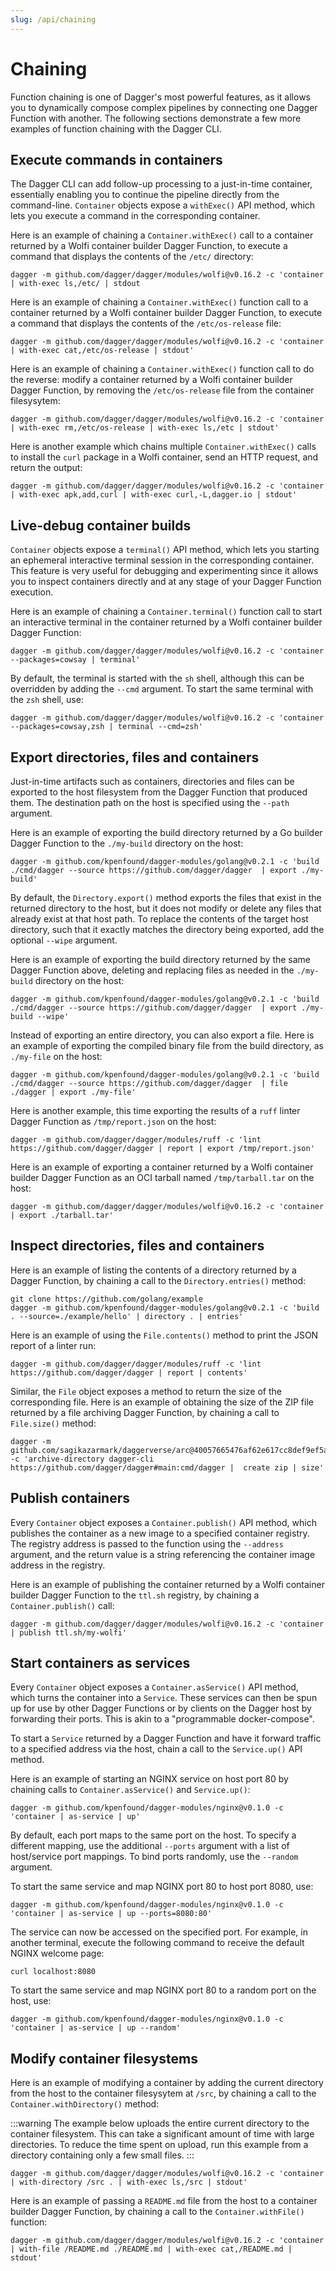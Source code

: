 ```yaml
---
slug: /api/chaining
---
```


# Chaining

Function chaining is one of Dagger's most powerful features, as it allows you to dynamically compose complex pipelines by connecting one Dagger Function with another. The following sections demonstrate a few more examples of function chaining with the Dagger CLI.

## Execute commands in containers

The Dagger CLI can add follow-up processing to a just-in-time container, essentially enabling you to continue the pipeline directly from the command-line. `Container` objects expose a `withExec()` API method, which lets you execute a command in the corresponding container.

Here is an example of chaining a `Container.withExec()` call to a container returned by a Wolfi container builder Dagger Function, to execute a command that displays the contents of the `/etc/` directory:

```shell
dagger -m github.com/dagger/dagger/modules/wolfi@v0.16.2 -c 'container | with-exec ls,/etc/ | stdout
```

Here is an example of chaining a `Container.withExec()` function call to a container returned by a Wolfi container builder Dagger Function, to execute a command that displays the contents of the `/etc/os-release` file:

```shell
dagger -m github.com/dagger/dagger/modules/wolfi@v0.16.2 -c 'container | with-exec cat,/etc/os-release | stdout'
```

Here is an example of chaining a `Container.withExec()` function call to do the reverse: modify a container returned by a Wolfi container builder Dagger Function, by removing the `/etc/os-release` file from the container filesysytem:

```shell
dagger -m github.com/dagger/dagger/modules/wolfi@v0.16.2 -c 'container | with-exec rm,/etc/os-release | with-exec ls,/etc | stdout'
```

Here is another example which chains multiple `Container.withExec()` calls to install the `curl` package in a Wolfi container, send an HTTP request, and return the output:

```shell
dagger -m github.com/dagger/dagger/modules/wolfi@v0.16.2 -c 'container | with-exec apk,add,curl | with-exec curl,-L,dagger.io | stdout'
```

## Live-debug container builds

`Container` objects expose a `terminal()` API method, which lets you starting an ephemeral interactive terminal session in the corresponding container. This feature is very useful for debugging and experimenting since it allows you to inspect containers directly and at any stage of your Dagger Function execution.

Here is an example of chaining a `Container.terminal()` function call to start an interactive terminal in the container returned by a Wolfi container builder Dagger Function:

```shell
dagger -m github.com/dagger/dagger/modules/wolfi@v0.16.2 -c 'container --packages=cowsay | terminal'
```

By default, the terminal is started with the `sh` shell, although this can be overridden by adding the `--cmd` argument. To start the same terminal with the `zsh` shell, use:

```shell
dagger -m github.com/dagger/dagger/modules/wolfi@v0.16.2 -c 'container --packages=cowsay,zsh | terminal --cmd=zsh'
```

## Export directories, files and containers

Just-in-time artifacts such as containers, directories and files can be exported to the host filesystem from the Dagger Function that produced them. The destination path on the host is specified using the `--path` argument.

Here is an example of exporting the build directory returned by a Go builder Dagger Function to the `./my-build` directory on the host:

```shell
dagger -m github.com/kpenfound/dagger-modules/golang@v0.2.1 -c 'build ./cmd/dagger --source https://github.com/dagger/dagger  | export ./my-build'
```

By default, the `Directory.export()` method exports the files that exist in the returned directory to the host, but it does not modify or delete any files that already exist at that host path. To replace the contents of the target host directory, such that it exactly matches the directory being exported, add the optional `--wipe` argument.

Here is an example of exporting the build directory returned by the same Dagger Function above, deleting and replacing files as needed in the `./my-build` directory on the host:

```shell
dagger -m github.com/kpenfound/dagger-modules/golang@v0.2.1 -c 'build ./cmd/dagger --source https://github.com/dagger/dagger  | export ./my-build --wipe'
```

Instead of exporting an entire directory, you can also export a file. Here is an example of exporting the compiled binary file from the build directory, as `./my-file` on the host:

```shell
dagger -m github.com/kpenfound/dagger-modules/golang@v0.2.1 -c 'build ./cmd/dagger --source https://github.com/dagger/dagger  | file ./dagger | export ./my-file'
```

Here is another example, this time exporting the results of a `ruff` linter Dagger Function as `/tmp/report.json` on the host:

```shell
dagger -m github.com/dagger/dagger/modules/ruff -c 'lint https://github.com/dagger/dagger | report | export /tmp/report.json'
```

Here is an example of exporting a container returned by a Wolfi container builder Dagger Function as an OCI tarball named `/tmp/tarball.tar` on the host:

```shell
dagger -m github.com/dagger/dagger/modules/wolfi@v0.16.2 -c 'container | export ./tarball.tar'
```

## Inspect directories, files and containers

Here is an example of listing the contents of a directory returned by a Dagger Function, by chaining a call to the `Directory.entries()` method:

```shell
git clone https://github.com/golang/example
dagger -m github.com/kpenfound/dagger-modules/golang@v0.2.1 -c 'build . --source=./example/hello' | directory . | entries'
```

Here is an example of using the `File.contents()` method to print the JSON report of a linter run:

```shell
dagger -m github.com/dagger/dagger/modules/ruff -c 'lint https://github.com/dagger/dagger | report | contents'
```

Similar, the `File` object exposes a method to return the size of the corresponding file. Here is an example of obtaining the size of the ZIP file returned by a file archiving Dagger Function, by chaining a call to `File.size()` method:

```shell
dagger -m github.com/sagikazarmark/daggerverse/arc@40057665476af62e617cc8def9ef5a87735264a9 -c 'archive-directory dagger-cli https://github.com/dagger/dagger#main:cmd/dagger |  create zip | size'
```

## Publish containers

Every `Container` object exposes a `Container.publish()` API method, which publishes the container as a new image to a specified container registry. The registry address is passed to the function using the `--address` argument, and the return value is a string referencing the container image address in the registry.

Here is an example of publishing the container returned by a Wolfi container builder Dagger Function to the `ttl.sh` registry, by chaining a `Container.publish()` call:

```shell
dagger -m github.com/dagger/dagger/modules/wolfi@v0.16.2 -c 'container | publish ttl.sh/my-wolfi'
```

## Start containers as services

Every `Container` object exposes a `Container.asService()` API method, which turns the container into a `Service`. These services can then be spun up for use by other Dagger Functions or by clients on the Dagger host by forwarding their ports. This is akin to a "programmable docker-compose".

To start a `Service` returned by a Dagger Function and have it forward traffic to a specified address via the host, chain a call to the `Service.up()` API method.

Here is an example of starting an NGINX service on host port 80 by chaining calls to `Container.asService()` and `Service.up()`:

```shell
dagger -m github.com/kpenfound/dagger-modules/nginx@v0.1.0 -c 'container | as-service | up'
```

By default, each port maps to the same port on the host. To specify a different mapping, use the additional `--ports` argument with a list of host/service port mappings. To bind ports randomly, use the `--random` argument.

To start the same service and map NGINX port 80 to host port 8080, use:

```shell
dagger -m github.com/kpenfound/dagger-modules/nginx@v0.1.0 -c 'container | as-service | up --ports=8080:80'
```

The service can now be accessed on the specified port. For example, in another terminal, execute the following command to receive the default NGINX welcome page:

```shell
curl localhost:8080
```

To start the same service and map NGINX port 80 to a random port on the host, use:

```shell
dagger -m github.com/kpenfound/dagger-modules/nginx@v0.1.0 -c 'container | as-service | up --random'
```

## Modify container filesystems

Here is an example of modifying a container by adding the current directory from the host to the container filesysytem at `/src`, by chaining a call to the `Container.withDirectory()` method:

:::warning
The example below uploads the entire current directory to the container filesystem. This can take a significant amount of time with large directories. To reduce the time spent on upload, run this example from a directory containing only a few small files.
:::

```shell
dagger -m github.com/dagger/dagger/modules/wolfi@v0.16.2 -c 'container | with-directory /src . | with-exec ls,/src | stdout'
```

Here is an example of passing a `README.md` file from the host to a container builder Dagger Function, by chaining a call to the `Container.withFile()` function:

```shell
dagger -m github.com/dagger/dagger/modules/wolfi@v0.16.2 -c 'container | with-file /README.md ./README.md | with-exec cat,/README.md | stdout'
```
